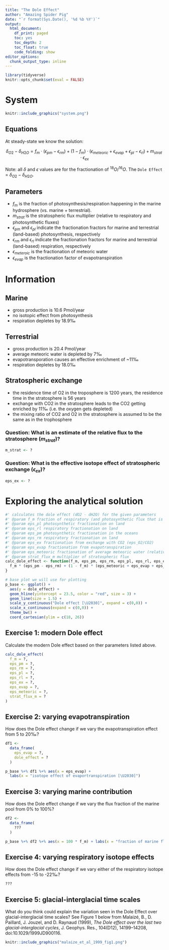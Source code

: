 ```yaml
---
title: "The Dole Effect"
author: "Amazing Spider Pig"
date: "`r format(Sys.Date(), '%d %b %Y')`"
output:
  html_document: 
    df_print: paged
    toc: yes
    toc_depth: 2
    toc_float: true
    code_folding: show
editor_options:
  chunk_output_type: inline
---
```



```r
library(tidyverse)
knitr::opts_chunk$set(eval = FALSE)
```

# System

```r
knitr::include_graphics("system.png") 
```


## Equations

At steady-state we know the solution:

$$
\delta_{O2} - \delta_{H2O} = f_m \cdot (\epsilon_{pm} - \epsilon_{rm}) + (1-f_m)\cdot (\epsilon_{meteoric} + \epsilon_{evap} + \epsilon_{pl} - \epsilon_{rl}) + m_{strat}\cdot \epsilon_{ex}
$$

Note: all $\delta$ and $\epsilon$ values are for the fractionation of $^{18}O/^{16}O$. The `Dole Effect` = $\delta_{O2} - \delta_{H2O}$.

## Parameters

 - $f_m$ is the fraction of photosynthesis/respiration happening in the marine hydrosphere (vs. marine + terrestrial).
 - $m_{strat}$ is the stratospheric flux multiplier (relative to respiratory and photosynthetic fluxes)
 - $\epsilon_{pm}$ and $\epsilon_{pl}$ indicate the fractionation fractors for marine and terrestrial (land-based) photosynthesis, respectively
 - $\epsilon_{rm}$ and $\epsilon_{rl}$ indicate the fractionation fractors for marine and terrestrial (land-based) respiration, respectively
 - $\epsilon_{meteroic}$ is the fractionation of meteoric water
 - $\epsilon_{evap}$ is the fractionation factor of evapotranspiration

# Information

## Marine

 - gross production is 10.6 Pmol/year
 - no isotopic effect from photosynthesis
 - respiration depletes by 18.9‰
 
## Terrestrial

 - gross production is 20.4 Pmol/year
 - average meteoric water is depleted by 7‰
 - evapotransporation causes an effective enrichment of ~11‰
 - respiration depletes by 18.0‰

## Stratospheric exchange

 - the residence time of O2 in the troposphere is 1200 years, the residence time in the stratosphere is 56 years
 - exchange with CO2 in the stratosphere leads to the CO2 getting enriched by 11‰ (i.e. the oxygen gets depleted)
 - the mixing ratio of CO2 and O2 in the stratosphere is assumed to be the same as in the trophosphere

### Question: What is an estimate of the relative flux to the stratosphere ($m_{strat}$)?

```r
m_strat <- ?
```


### Question: What is the effective isotope effect of stratospheric exchange ($\epsilon_{ex}$)?

```r
eps_ex <- ?
```


# Exploring the analytical solution

```r
#' calculates the dole effect (dO2 - dH2O) for the given parameters
#' @param f_m fraction of respiratory (and photosynthetic flux that is marine)
#' @param eps_pl photosynthetic fractionation on land 
#' @param eps_rl respiratory fractionation on land
#' @param eps_pm photosynthetic fractionation in the oceans 
#' @param eps_rm respiratory fractionation on land
#' @param eps_ex fractionation from exchange with CO2 (eps_O2/CO2)
#' @param eps_evap fractionation from evapotranspiration
#' @param eps_meteoric fractionation of average meteoric water (relative to ocean)
#' @param strat_flux_m multiplier of stratospheric flux
calc_dole_effect <- function(f_m, eps_pm, eps_rm, eps_pl, eps_rl, eps_ex, eps_evap, eps_meteoric, strat_flux_m) {
  f_m * (eps_pm - eps_rm) + (1 - f_m) * (eps_meteoric + eps_evap + eps_pl - eps_rl) + strat_flux_m * eps_ex
}

# base plot we will use for plotting
p_base <- ggplot() + 
  aes(y = dole_effect) +
  geom_hline(yintercept = 23.5, color = "red", size = 3) +
  geom_line(size = 1.5) +
  scale_y_continuous("Dole effect [\U2030]", expand = c(0,0)) +
  scale_x_continuous(expand = c(0,0)) +
  theme_bw() +
  coord_cartesian(ylim = c(18, 26))
```

## Exercise 1: modern Dole effect

Calculate the modern Dole effect based on ther parameters listed above.

```r
calc_dole_effect(
  f_m = ?,
  eps_pm = ?,
  eps_rm = ?,
  eps_pl = ?,
  eps_rl = ?,
  eps_ex = ?,
  eps_evap = ?,
  eps_meteoric = ?,
  strat_flux_m = ?
)
```

## Exercise 2: varying evapotranspiration

How does the Dole effect change if we vary the evapotranspiration effect from 5 to 20‰?

```r
df1 <- 
  data_frame(
    eps_evap = ?,
    dole_effect = ?
  ) 

p_base %+% df1 %+% aes(x = eps_evap) + 
  labs(x = "isotope effect of evaportranspiration [\U2030]")
```

## Exercise 3: varying marine contribution

How does the Dole effect change if we vary the flux fraction of the marine pool from 0% to 100%?

```r
df2 <- 
  data_frame(
    ???
  ) 

p_base %+% df2 %+% aes(x = 100 * f_m) + labs(x = "fraction of marine flux [%]")
```

## Exercise 4: varying respiratory isotope effects

How does the Dole effect change if we vary either of the respiratory isotope effects from -15 to -22‰?


```r
???
```

## Exercise 5: glacial-interglacial time scales

What do you think could explain the variation seen in the Dole Effect over glacial-interglacial time scales? See Figure 1 below from Malaizé, B., D. Paillard, J. Jouzel, and D. Raynaud (1999), *The Dole effect over the last two glacial-interglacial cycles*, J. Geophys. Res., 104(D12), 14199–14208, doi:10.1029/1999JD900116.

```r
knitr::include_graphics("malaize_et_al_1999_fig1.png")
```




